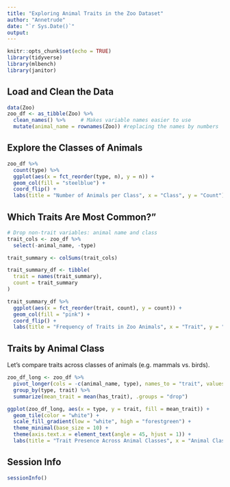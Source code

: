 ```yaml
---
title: "Exploring Animal Traits in the Zoo Dataset"
author: "Annetrude"
date: "`r Sys.Date()`"
output: 
---
```


```r
knitr::opts_chunk$set(echo = TRUE)
library(tidyverse)
library(mlbench)
library(janitor)
```

## Load and Clean the Data

```r
data(Zoo)
zoo_df <- as_tibble(Zoo) %>%
  clean_names() %>%     # Makes variable names easier to use 
  mutate(animal_name = rownames(Zoo)) #replacing the names by numbers
```

## Explore the Classes of Animals

```r
zoo_df %>%
  count(type) %>%
  ggplot(aes(x = fct_reorder(type, n), y = n)) +
  geom_col(fill = "steelblue") +
  coord_flip() +
  labs(title = "Number of Animals per Class", x = "Class", y = "Count")
```

## Which Traits Are Most Common?"
```r
# Drop non-trait variables: animal name and class
trait_cols <- zoo_df %>%
  select(-animal_name, -type)

trait_summary <- colSums(trait_cols)

trait_summary_df <- tibble(
  trait = names(trait_summary),
  count = trait_summary
)

trait_summary_df %>%
  ggplot(aes(x = fct_reorder(trait, count), y = count)) +
  geom_col(fill = "pink") +
  coord_flip() +
  labs(title = "Frequency of Traits in Zoo Animals", x = "Trait", y = "Count")
```

## Traits by Animal Class

Let’s compare traits across classes of animals (e.g. mammals vs. birds).

```r
zoo_df_long <- zoo_df %>%
  pivot_longer(cols = -c(animal_name, type), names_to = "trait", values_to = "has_trait") %>%
  group_by(type, trait) %>%
  summarize(mean_trait = mean(has_trait), .groups = "drop")

ggplot(zoo_df_long, aes(x = type, y = trait, fill = mean_trait)) +
  geom_tile(color = "white") +
  scale_fill_gradient(low = "white", high = "forestgreen") +
  theme_minimal(base_size = 10) +
  theme(axis.text.x = element_text(angle = 45, hjust = 1)) +
  labs(title = "Trait Presence Across Animal Classes", x = "Animal Class", y = "Trait", fill = "Proportion")
```

## Session Info

```r
sessionInfo()
```
